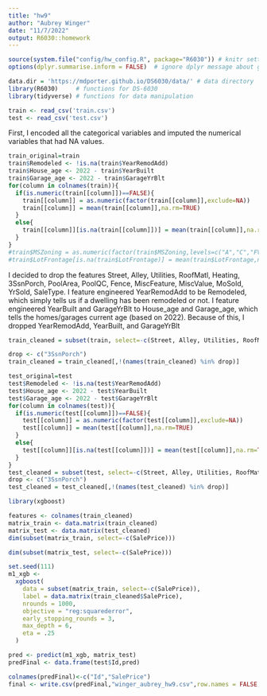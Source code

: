 ```yaml
---
title: "hw9"
author: "Aubrey Winger"
date: "11/7/2022"
output: R6030::homework
---
```


```r
source(system.file("config/hw_config.R", package="R6030")) # knitr settings
options(dplyr.summarise.inform = FALSE)  # ignore dplyr message about grouping
```

```r
data.dir = 'https://mdporter.github.io/DS6030/data/' # data directory
library(R6030)     # functions for DS-6030
library(tidyverse) # functions for data manipulation  
```

```r
train <- read_csv('train.csv')
test <- read_csv('test.csv')
```
First, I encoded all the categorical variables and imputed the numerical variables that had NA values. 
```r
train_original=train
train$Remodeled <- !is.na(train$YearRemodAdd)
train$House_age <- 2022 - train$YearBuilt
train$Garage_age <- 2022 - train$GarageYrBlt
for(column in colnames(train)){
  if(is.numeric(train[[column]])==FALSE){
    train[[column]] = as.numeric(factor(train[[column]],exclude=NA))
    train[[column]] = mean(train[[column]],na.rm=TRUE)
  }
  else{
    train[[column]][is.na(train[[column]])] = mean(train[[column]],na.rm=TRUE)
  }
}
#train$MSZoning = as.numeric(factor(train$MSZoning,levels=c("A","C","FV","I","RH","RL","RP","RM")),exclude=NA)
#train$LotFrontage[is.na(train$LotFrontage)] = mean(train$LotFrontage,na.rm=TRUE)
```

I decided to drop the features Street, Alley, Utilities, RoofMatl, Heating, 3SsnPorch, PoolArea, PoolQC, Fence, MiscFeature, MiscValue, MoSold, YrSold, SaleType. I feature engineered YearRemodAdd to be Remodeled, which simply tells us if a dwelling has been remodeled or not. I feature engineered YearBuilt and GarageYrBlt to House_age and Garage_age, which tells the homes/garages current age (based on 2022). Because of this, I dropped YearRemodAdd, YearBuilt, and GarageYrBlt
```r
train_cleaned = subset(train, select=-c(Street, Alley, Utilities, RoofMatl, Heating, PoolArea, PoolQC, Fence, MiscFeature, MiscVal, MoSold, YrSold, SaleType, YearRemodAdd, YearBuilt, GarageYrBlt))
```

```r
drop <- c("3SsnPorch")
train_cleaned = train_cleaned[,!(names(train_cleaned) %in% drop)]
```

```r
test_original=test
test$Remodeled <- !is.na(test$YearRemodAdd)
test$House_age <- 2022 - test$YearBuilt
test$Garage_age <- 2022 - test$GarageYrBlt
for(column in colnames(test)){
  if(is.numeric(test[[column]])==FALSE){
    test[[column]] = as.numeric(factor(test[[column]],exclude=NA))
    test[[column]] = mean(test[[column]],na.rm=TRUE)
  }
  else{
    test[[column]][is.na(test[[column]])] = mean(test[[column]],na.rm=TRUE)
  }
}
test_cleaned = subset(test, select=-c(Street, Alley, Utilities, RoofMatl, Heating, PoolArea, PoolQC, Fence, MiscFeature, MiscVal, MoSold, YrSold, SaleType, YearRemodAdd, YearBuilt, GarageYrBlt))
drop <- c("3SsnPorch")
test_cleaned = test_cleaned[,!(names(test_cleaned) %in% drop)]
```


```r
library(xgboost)
```
```r
features <- colnames(train_cleaned)
matrix_train <- data.matrix(train_cleaned)
matrix_test <- data.matrix(test_cleaned)
dim(subset(matrix_train, select=-c(SalePrice)))
```

```r
dim(subset(matrix_test, select=-c(SalePrice)))
```



```r
set.seed(111)
m1_xgb <-
  xgboost(
    data = subset(matrix_train, select=-c(SalePrice)),
    label = data.matrix(train_cleaned$SalePrice),
    nrounds = 1000,
    objective = "reg:squarederror",
    early_stopping_rounds = 3,
    max_depth = 6,
    eta = .25
  )   
```


```r
pred <- predict(m1_xgb, matrix_test)
predFinal <- data.frame(test$Id,pred)
```

```r
colnames(predFinal)<-c("Id","SalePrice")
final <- write.csv(predFinal,"winger_aubrey_hw9.csv",row.names = FALSE,quote=FALSE)
```



